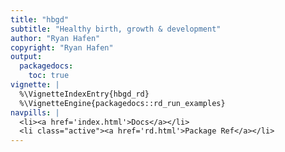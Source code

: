```yaml
---
title: "hbgd"
subtitle: "Healthy birth, growth & development"
author: "Ryan Hafen"
copyright: "Ryan Hafen"
output:
  packagedocs:
    toc: true
vignette: |
  %\VignetteIndexEntry{hbgd_rd}
  %\VignetteEngine{packagedocs::rd_run_examples}
navpills: |
  <li><a href='index.html'>Docs</a></li>
  <li class="active"><a href='rd.html'>Package Ref</a></li>
---
```


